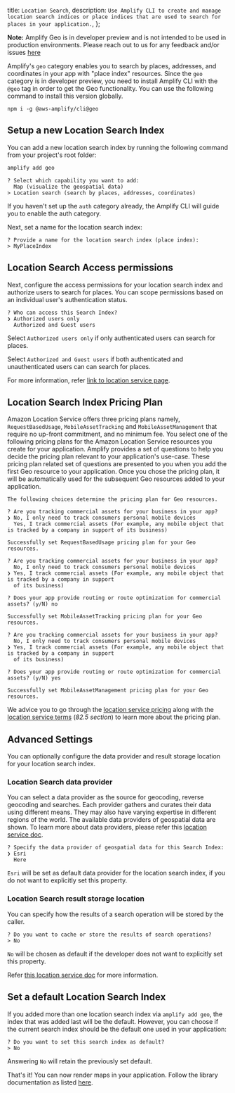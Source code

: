   title: `Location Search`,
  description: `Use Amplify CLI to create and manage location search indices or place indices that are used to search for places in your application.`,
};

<Callout>

**Note:** Amplify Geo is in developer preview and is not intended to be used in production environments. Please reach out to us for any feedback and/or issues [here](https://github.com/aws-amplify/amplify-cli/issues)

</Callout>

Amplify's `geo` category enables you to search by places, addresses, and coordinates in your app with "place index" resources.
Since the `geo` category is in developer preview, you need to install Amplify CLI with the `@geo` tag in order to get the Geo functionality. You can use the following command to install this version globally.

```console
npm i -g @aws-amplify/cli@geo
```

## Setup a new Location Search Index

You can add a new location search index by running the following command from your project's root folder:

```bash
amplify add geo
```
```console
? Select which capability you want to add:
  Map (visualize the geospatial data)
> Location search (search by places, addresses, coordinates)
```
If you haven't set up the `auth` category already, the Amplify CLI will guide you to enable the auth category.

Next, set a name for the location search index:

```console
? Provide a name for the location search index (place index):
> MyPlaceIndex
```

## Location Search Access permissions

Next, configure the access permissions for your location search index and authorize users to search for places. You can scope permissions based on an individual user's authentication status.

```console
? Who can access this Search Index?
❯ Authorized users only
  Authorized and Guest users
```

Select `Authorized users only` if only authenticated users can search for places.

Select `Authorized and Guest users` if both authenticated and unauthenticated users can can search for places.

For more information, refer [link to location service page](https://docs.aws.amazon.com/location/latest/developerguide/security_iam_id-based-policy-examples.html#security_iam_id-based-policy-examples-search-for-place).

## Location Search Index Pricing Plan
Amazon Location Service offers three pricing plans namely, `RequestBasedUsage`, `MobileAssetTracking` and `MobileAssetManagement` that require no up-front commitment, and no minimum fee.
You select one of the following pricing plans for the Amazon Location Service resources you create for your application.
Amplify provides a set of questions to help you decide the pricing plan relevant to your application's use-case. 
These pricing plan related set of questions are presented to you when you add the first Geo resource to your application. 
Once you chose the pricing plan, it will be automatically used for the subsequent Geo resources added to your application.

```console
The following choices determine the pricing plan for Geo resources.

? Are you tracking commercial assets for your business in your app?
❯ No, I only need to track consumers personal mobile devices 
  Yes, I track commercial assets (For example, any mobile object that is tracked by a company in support of its business)

Successfully set RequestBasedUsage pricing plan for your Geo resources.
```

```console
? Are you tracking commercial assets for your business in your app?
  No, I only need to track consumers personal mobile devices 
❯ Yes, I track commercial assets (For example, any mobile object that is tracked by a company in support 
  of its business)

? Does your app provide routing or route optimization for commercial assets? (y/N) no

Successfully set MobileAssetTracking pricing plan for your Geo resources.
```

```console
? Are you tracking commercial assets for your business in your app?
  No, I only need to track consumers personal mobile devices 
❯ Yes, I track commercial assets (For example, any mobile object that is tracked by a company in support 
  of its business)

? Does your app provide routing or route optimization for commercial assets? (y/N) yes

Successfully set MobileAssetManagement pricing plan for your Geo resources.
```

We advice you to go through the [location service pricing](https://aws.amazon.com/location/pricing/) along with the [location service terms](https://aws.amazon.com/service-terms/) (_82.5 section_) to learn more about the pricing plan.

## Advanced Settings
You can optionally configure the data provider and result storage location for your location search index.

### Location Search data provider
You can select a data provider as the source for geocoding, reverse geocoding and searches.
Each provider gathers and curates their data using different means. They may also have varying expertise in different regions of the world.
The available data providers of geospatial data are shown. To learn more about data providers, please refer this [location service doc](https://docs.aws.amazon.com/location/latest/developerguide/what-is-data-provider.html).

```console
? Specify the data provider of geospatial data for this Search Index:
❯ Esri
  Here
```

`Esri` will be set as default data provider for the location search index, if you do not want to explicitly set this property.

### Location Search result storage location
You can specify how the results of a search operation will be stored by the caller.

```console
? Do you want to cache or store the results of search operations?
> No
```

`No` will be chosen as default if the developer does not want to explicitly set this property.

Refer [this location service doc](https://docs.aws.amazon.com/location-places/latest/APIReference/API_DataSourceConfiguration.html#locationplaces-Type-DataSourceConfiguration-IntendedUse) for more information. 

## Set a default Location Search Index
If you added more than one location search index via `amplify add geo`, the index that was added last will be the default. 
However, you can choose if the current search index should be the default one used in your application:

```console
? Do you want to set this search index as default?
> No
```

Answering `No` will retain the previously set default.

That's it! You can now render maps in your application. Follow the library documentation as listed [here](/lib/geo/search).
